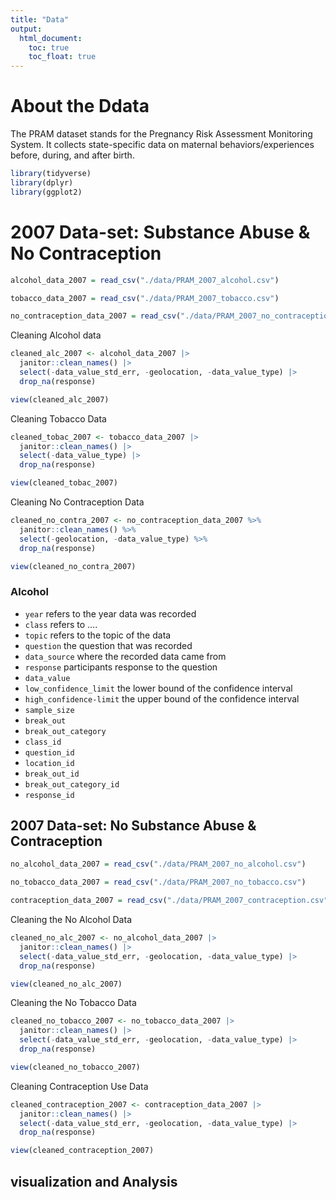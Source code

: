 ```yaml
---
title: "Data"
output: 
  html_document:
    toc: true
    toc_float: true
---
```



# About the Ddata

The PRAM dataset stands for the Pregnancy Risk Assessment Monitoring System. It collects state-specific data on maternal behaviors/experiences before, during, and after birth.

```r
library(tidyverse)
library(dplyr)
library(ggplot2)
```

# 2007 Data-set: Substance Abuse & No Contraception

```r
alcohol_data_2007 = read_csv("./data/PRAM_2007_alcohol.csv")

tobacco_data_2007 = read_csv("./data/PRAM_2007_tobacco.csv")

no_contraception_data_2007 = read_csv("./data/PRAM_2007_no_contraception.csv")
```

Cleaning Alcohol data 

```r
cleaned_alc_2007 <- alcohol_data_2007 |>
  janitor::clean_names() |>
  select(-data_value_std_err, -geolocation, -data_value_type) |>
  drop_na(response)

view(cleaned_alc_2007)
```

Cleaning Tobacco Data

```r
cleaned_tobac_2007 <- tobacco_data_2007 |>
  janitor::clean_names() |>
  select(-data_value_type) |>
  drop_na(response)

view(cleaned_tobac_2007)
```


Cleaning No Contraception Data

```r
cleaned_no_contra_2007 <- no_contraception_data_2007 %>%
  janitor::clean_names() %>%
  select(-geolocation, -data_value_type) %>%
  drop_na(response)

view(cleaned_no_contra_2007)
```

### Alcohol

- `year`  refers to the year data was recorded
- `class` refers to ....
- `topic` refers to the topic of the data
- `question` the question that was recorded 
- `data_source` where the recorded data came from
- `response` participants response to the question 
- `data_value` 
- `low_confidence_limit` the lower bound of the confidence interval 
- `high_confidence-limit` the upper bound of the confidence interval
- `sample_size`
- `break_out`
- `break_out_category`
- `class_id`
- `question_id`
- `location_id`
- `break_out_id`
- `break_out_category_id`
- `response_id`

## 2007 Data-set: No Substance Abuse & Contraception


```r
no_alcohol_data_2007 = read_csv("./data/PRAM_2007_no_alcohol.csv")

no_tobacco_data_2007 = read_csv("./data/PRAM_2007_no_tobacco.csv")

contraception_data_2007 = read_csv("./data/PRAM_2007_contraception.csv")
```

Cleaning the No Alcohol Data

```r
cleaned_no_alc_2007 <- no_alcohol_data_2007 |>
  janitor::clean_names() |>
  select(-data_value_std_err, -geolocation, -data_value_type) |>
  drop_na(response)

view(cleaned_no_alc_2007)
```

Cleaning the No Tobacco Data
```r
cleaned_no_tobacco_2007 <- no_tobacco_data_2007 |>
  janitor::clean_names() |>
  select(-data_value_std_err, -geolocation, -data_value_type) |>
  drop_na(response)

view(cleaned_no_tobacco_2007)
```

Cleaning Contraception Use Data
```r
cleaned_contraception_2007 <- contraception_data_2007 |>
  janitor::clean_names() |>
  select(-data_value_std_err, -geolocation, -data_value_type) |>
  drop_na(response)

view(cleaned_contraception_2007)
```

## visualization and Analysis
